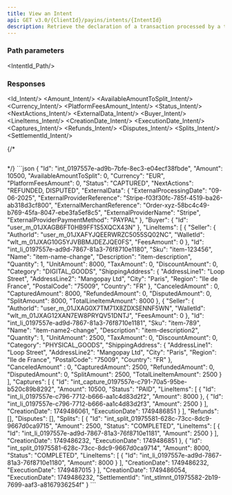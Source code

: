 ```yaml
---
title: View an Intent
api: GET v3.0/{ClientId}/payins/intents/{IntentId}
description: Retrieve the declaration of a transaction processed by a third-party PSP
---
```





### Path parameters

<IntentId_Path/>

### Responses

<AccordionGroup>
<Accordion title="200 - Response parameters" defaultOpen>

<Id_Intent/>
<Amount_Intent/>
<AvailableAmountToSplit_Intent/>
<Currency_Intent/>
<PlatformFeesAmount_Intent/>
<Status_Intent/>
<NextActions_Intent/>
<ExternalData_Intent/>
<Buyer_Intent/>
<LineItems_Intent/>
<CreationDate_Intent/>
<ExecutionDate_Intent/>
<Captures_Intent/>
<Refunds_Intent/>
<Disputes_Intent/>
<Splits_Intent/>
<SettlementId_Intent/>

</Accordion>
</AccordionGroup>

{/* <AccordionGroup>
<Accordion title="400 - ">
```json

```
</Accordion>
</AccordionGroup> */}

<ResponseExample>
```json
{
    "Id": "int_0197557e-ad9b-7bfe-8ec3-e04ecf38fbde",
    "Amount": 10500,
    "AvailableAmountToSplit": 0,
    "Currency": "EUR",
    "PlatformFeesAmount": 0,
    "Status": "CAPTURED",
    "NextActions": "REFUNDED, DISPUTED",
    "ExternalData": {
        "ExternalProcessingDate": "09-06-2025",
        "ExternalProviderReference": "Stripe-f03f30fc-785f-4519-ba26-ab318d3cf800",
        "ExternalMerchantReference": "Order-xyz-58bc4c49-b769-45fa-8047-ebe3fa5ef8c5",
        "ExternalProviderName": "Stripe",
        "ExternalProviderPaymentMethod": "PAYPAL"
    },
    "Buyer": {
        "Id": "user_m_01JXAGB6FT0HB9FF1S5XQCX43N"
    },
    "LineItems": [
        {
            "Seller": {
                "AuthorId": "user_m_01JXAFYJQEERWRZC5055SQ02NC",
                "WalletId": "wlt_m_01JXAG10G5YJVBBMJDEZJQE0FS",
                "FeesAmount": 0
            },
            "Id": "int_li_0197557e-ad9d-7867-81a3-76f8710e1180",
            "Sku": "item-123456",
            "Name": "item-name-change",
            "Description": "item-description",
            "Quantity": 1,
            "UnitAmount": 8000,
            "TaxAmount": 0,
            "DiscountAmount": 0,
            "Category": "DIGITAL_GOODS",
            "ShippingAddress": {
                "AddressLine1": "Loop Street",
                "AddressLine2": "Mangopay Ltd",
                "City": "Paris",
                "Region": "Ile de France",
                "PostalCode": "75009",
                "Country": "FR"
            },
            "CanceledAmount" : 0,
            "CapturedAmount": 8000,
            "RefundedAmount": 0,
            "DisputedAmount": 0,
            "SplitAmount": 8000,
            "TotalLineItemAmount": 8000
        },
        {
            "Seller": {
                "AuthorId": "user_m_01JXAG0X7TM71X8ZDXSENNF5WN",
                "WalletId": "wlt_m_01JXAG12XAN7EW8PRYQV51DNTJ",
                "FeesAmount": 0
            },
            "Id": "int_li_0197557e-ad9d-7867-81a3-76f8710e1181",
            "Sku": "item-789",
            "Name": "item-name2-change",
            "Description": "item-description2",
            "Quantity": 1,
            "UnitAmount": 2500,
            "TaxAmount": 0,
            "DiscountAmount": 0,
            "Category": "PHYSICAL_GOODS",
            "ShippingAddress": {
                "AddressLine1": "Loop Street",
                "AddressLine2": "Mangopay Ltd",
                "City": "Paris",
                "Region": "Ile de France",
                "PostalCode": "75009",
                "Country": "FR"
            },
            "CanceledAmount" : 0,
            "CapturedAmount": 2500,
            "RefundedAmount": 0,
            "DisputedAmount": 0,
            "SplitAmount": 2500,
            "TotalLineItemAmount": 2500
        }
    ],
    "Captures": [
        {
            "Id": "int_capture_0197557e-c791-70a5-95be-b520c89b8292",
            "Amount": 10500,
            "Status": "PAID",
            "LineItems": [
                {
                    "Id": "int_li_0197557e-c796-7712-b666-aa1c4d83d2f2",
                    "Amount": 8000
                },
                {
                    "Id": "int_li_0197557e-c796-7712-b666-aa1c4d83d2f3",
                    "Amount": 2500
                }
            ],
            "CreationDate": 1749486061,
            "ExecutionDate": 1749486851
        }
    ],
    "Refunds": [],
    "Disputes": [],
    "Splits": [
        {
            "Id": "int_split_01975581-628c-73cc-8dc9-9667d0ca9715",
            "Amount": 2500,
            "Status": "COMPLETED",
            "LineItems": [
                {
                    "Id": "int_li_0197557e-ad9d-7867-81a3-76f8710e1181",
                    "Amount": 2500
                }
            ],
            "CreationDate": 1749486232,
            "ExecutionDate": 1749486851
        },
        {
            "Id": "int_split_01975581-628c-73cc-8dc9-9667d0ca9714",
            "Amount": 8000,
            "Status": "COMPLETED",
            "LineItems": [
                {
                    "Id": "int_li_0197557e-ad9d-7867-81a3-76f8710e1180",
                    "Amount": 8000
                }
            ],
            "CreationDate": 1749486232,
            "ExecutionDate": 1749487015
        }
    ],
    "CreationDate": 1749486054,
    "ExecutionDate": 1749486232,
    "SettlementId": "int_stlmnt_01975582-2b19-7699-aaf3-a8167936254f"
}
```
</ResponseExample>

<RequestExample>
<RestGetNoBody/>
</RequestExample>